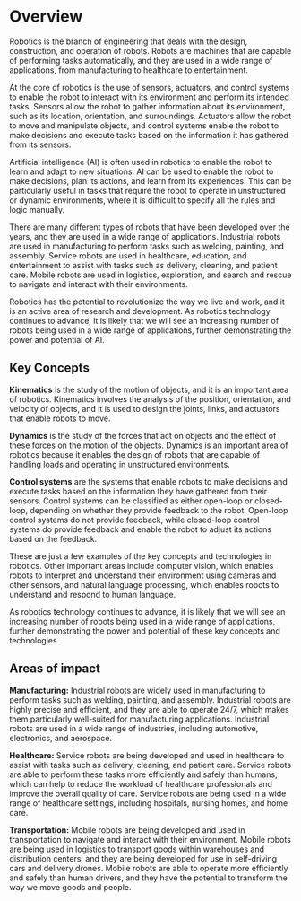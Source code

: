 # Overview

Robotics is the branch of engineering that deals with the design, construction, and operation of robots. Robots are machines that are capable of performing tasks automatically, and they are used in a wide range of applications, from manufacturing to healthcare to entertainment.

At the core of robotics is the use of sensors, actuators, and control systems to enable the robot to interact with its environment and perform its intended tasks. Sensors allow the robot to gather information about its environment, such as its location, orientation, and surroundings. Actuators allow the robot to move and manipulate objects, and control systems enable the robot to make decisions and execute tasks based on the information it has gathered from its sensors.

Artificial intelligence (AI) is often used in robotics to enable the robot to learn and adapt to new situations. AI can be used to enable the robot to make decisions, plan its actions, and learn from its experiences. This can be particularly useful in tasks that require the robot to operate in unstructured or dynamic environments, where it is difficult to specify all the rules and logic manually.

There are many different types of robots that have been developed over the years, and they are used in a wide range of applications. Industrial robots are used in manufacturing to perform tasks such as welding, painting, and assembly. Service robots are used in healthcare, education, and entertainment to assist with tasks such as delivery, cleaning, and patient care. Mobile robots are used in logistics, exploration, and search and rescue to navigate and interact with their environments.

Robotics has the potential to revolutionize the way we live and work, and it is an active area of research and development. As robotics technology continues to advance, it is likely that we will see an increasing number of robots being used in a wide range of applications, further demonstrating the power and potential of AI.

## Key Concepts

**Kinematics** is the study of the motion of objects, and it is an important area of robotics. Kinematics involves the analysis of the position, orientation, and velocity of objects, and it is used to design the joints, links, and actuators that enable robots to move.

**Dynamics** is the study of the forces that act on objects and the effect of these forces on the motion of the objects. Dynamics is an important area of robotics because it enables the design of robots that are capable of handling loads and operating in unstructured environments.

**Control systems** are the systems that enable robots to make decisions and execute tasks based on the information they have gathered from their sensors. Control systems can be classified as either open-loop or closed-loop, depending on whether they provide feedback to the robot. Open-loop control systems do not provide feedback, while closed-loop control systems do provide feedback and enable the robot to adjust its actions based on the feedback.

These are just a few examples of the key concepts and technologies in robotics. Other important areas include computer vision, which enables robots to interpret and understand their environment using cameras and other sensors, and natural language processing, which enables robots to understand and respond to human language.

As robotics technology continues to advance, it is likely that we will see an increasing number of robots being used in a wide range of applications, further demonstrating the power and potential of these key concepts and technologies.

## Areas of impact
**Manufacturing:** Industrial robots are widely used in manufacturing to perform tasks such as welding, painting, and assembly. Industrial robots are highly precise and efficient, and they are able to operate 24/7, which makes them particularly well-suited for manufacturing applications. Industrial robots are used in a wide range of industries, including automotive, electronics, and aerospace.

**Healthcare:** Service robots are being developed and used in healthcare to assist with tasks such as delivery, cleaning, and patient care. Service robots are able to perform these tasks more efficiently and safely than humans, which can help to reduce the workload of healthcare professionals and improve the overall quality of care. Service robots are being used in a wide range of healthcare settings, including hospitals, nursing homes, and home care.

**Transportation:** Mobile robots are being developed and used in transportation to navigate and interact with their environment. Mobile robots are being used in logistics to transport goods within warehouses and distribution centers, and they are being developed for use in self-driving cars and delivery drones. Mobile robots are able to operate more efficiently and safely than human drivers, and they have the potential to transform the way we move goods and people.